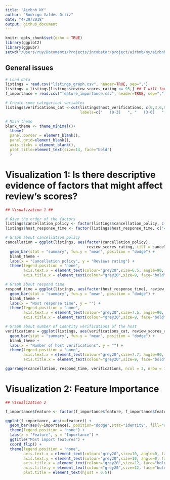 ```yaml
---
title: "Airbnb NY"
author: "Rodrigo Valdes Ortiz"
date: "4/29/2018"
output: github_document
---
```


```r
knitr::opts_chunk$set(echo = TRUE)
library(ggplot2)
library(ggpubr)
setwd("/Users/ruy/Documents/Projects/incubator/project/airbnb/ny/airbnb-")
```

## General issues

```r
# Load data
listings = read.csv("listings_graph.csv", header=TRUE, sep=",")
listings = listings[listings$review_scores_rating <= 95,] ## I will focus on those who can improve
f_importance = read.csv("feature_importance.csv", header=TRUE, sep=",")

# Create some categorical variables
listings$verifications_cat <-cut(listings$host_verifications, c(0,3,6,9,13), 
                                 labels=c("   (0-3]   ", "   (3-6]   ", "   (6-9]   ", "   (9-13]   "))
```

```r
# Main theme
blank_theme <- theme_minimal()+
  theme(
  panel.border = element_blank(),
  panel.grid=element_blank(),
  axis.ticks = element_blank(),
  plot.title=element_text(size=14, face="bold")
  )
```

# Visualization 1: Is there descriptive evidence of factors that might affect review's scores?

```r
## Visualization 1 ##

# Give the order of the factors
listings$cancellation_policy <- factor(listings$cancellation_policy, c('flexible', 'moderate', 'strict', '+strict', '++strict'))
listings$host_response_time <- factor(listings$host_response_time, c('< 1 hour', 'hours','1 day', 'days'))

# Graph about cancellation policy
cancellation = ggplot(listings, aes(factor(cancellation_policy), 
                                    review_scores_rating, fill = cancellation_policy)) +
  geom_bar(stat = "summary", fun.y = "mean", position = "dodge") + 
  blank_theme +
  labs(x = "Cancellation policy", y = "Reviews rating") + 
  theme(legend.position = "none", 
        axis.text.x = element_text(colour="grey20",size=6.5, angle=90, face="bold"),
        axis.title.x = element_text(colour="grey20",size=9, face="bold"))

# Graph about respond time
respond_time = ggplot(listings, aes(factor(host_response_time), review_scores_rating, fill = host_response_time)) +
  geom_bar(stat = "summary", fun.y = "mean", position = "dodge") + 
  blank_theme +
  labs(x = "Host response time", y = "") + 
  theme(legend.position = "none",
        axis.text.x = element_text(colour="grey20",size=7.5, angle=90, face="bold"),
        axis.title.x = element_text(colour="grey20",size=9, face="bold"))

# Graph about number of identity verifications of the host
verifications = ggplot(listings, aes(verifications_cat, review_scores_rating, fill = verifications_cat)) +
  geom_bar(stat = "summary", fun.y = "mean", position = "dodge") + 
  blank_theme +
  labs(x = "Number of host verifications", y = "") + 
  theme(legend.position = "none", 
        axis.text.x = element_text(colour="grey20",size=7.7, angle=90, face="bold"),
        axis.title.x = element_text(colour="grey20",size=9, face="bold", margin = margin(b=4)))

ggarrange(cancellation, respond_time, verifications, ncol = 3, nrow = 1)

```

# Visualization 2: Feature Importance

```r
## Visualization 2

f_importance$feature <- factor(f_importance$feature, f_importance$feature)

ggplot(f_importance, aes(x=feature)) +
  geom_bar(aes(y=importance), position="dodge",stat="identity", fill="royalblue2")  + blank_theme + 
  theme(legend.position = "none") +
  labs(x = "Feature", y = "Importance") +
  ggtitle("Most import features") +
  coord_flip() +
  theme(legend.position = "none", 
        axis.text.x = element_text(colour="grey20",size=10, angle=0, face="plain"),
        axis.text.y = element_text(colour="grey20",size=10, angle=0, face="bold"),
        axis.title.x = element_text(colour="grey20",size=12, face="bold"),
        axis.title.y = element_text(colour="grey20",size=12, face="bold"),
        plot.title = element_text(hjust = 0.5))

```

